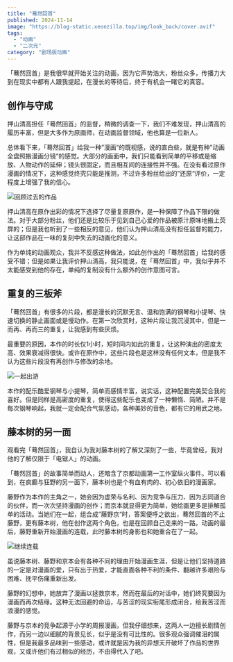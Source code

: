 ```yaml
---
title: "蓦然回首"
published: 2024-11-14
image: "https://blog-static.xeonzilla.top/img/look_back/cover.avif"
tags:
  - "动画"
  - "二次元"
category: "剧场版动画"
---
```


「蓦然回首」是我很早就开始关注的动画，因为它声势浩大，粉丝众多，传播力大到在现实中都有人跟我提起，在漫长的等待后，终于有机会一睹它的真容。

## 创作与守成
押山清高担任「蓦然回首」的监督，稍微的调查一下，我们不难发现，押山清高的履历丰富，但是大多作为原画师，在动画监督领域，他也算是一位新人。

总体看下来，「蓦然回首」给我一种”漫画“的既视感，说的直白些，就是有种”动画全盘照搬漫画分镜“的感觉。大部分的画面中，我们只能看到简单的平移或是缩放、人物动作的延伸；镜头很固定，而且相互间的连接性并不强。在没有看过原作漫画的情况下，这种感觉终究只能是推测，不过许多粉丝给出的”还原“评价，一定程度上增强了我的信心。

<Image src="https://blog-static.xeonzilla.top/img/look_back/01.avif" alt="回顾过去的作品" format="avif" inferSize />

押山清高在原作出彩的情况下选择了尽量复原原作，是一种保障了作品下限的做法。对于大部分粉丝，他们还是比较乐于见到自己心爱的作品被原汁原味地搬上荧屏的；但是我也听到了一些相反的意见，他们认为押山清高没有担任监督的能力，让这部作品在一味的复刻中失去的动画化的意义。

作为单纯的动画观众，我并不反感这种做法，如此创作出的「蓦然回首」给我的感受不错；但是如果让我评价押山清高，我只能说，在「蓦然回首」中，我似乎并不太能感受到他的存在，单纯的复制没有什么额外的创作意图可言。

## 重复的三板斧
「蓦然回首」有很多的片段，都是漫长的沉默无言、温和饱满的钢琴和小提琴、快速切换的静止画面或是慢动作。在第一次欣赏时，这种片段让我沉浸其中，但是一而再、再而三的重复，让我感到有些厌烦。

最重要的原因，本作的时长仅1小时，短时间内如此的重复，让这种演出的密度太高、效果衰减得很快。或许在原作中，这些片段也是这样没有任何文本，但是我不认为这些片段没有再创作与修改的余地。

<Image src="https://blog-static.xeonzilla.top/img/look_back/02.avif" alt="一起出游" format="avif" inferSize />

本作的配乐酷爱钢琴与小提琴，简单而感情丰富，说实话，这种配置完美契合我的喜好。但是同样是高密度的重复，使得这些配乐也变成了一种懒惰、简陋。并不是每次钢琴响起，我就一定会配合气氛感动，各种美妙的音色，都有它的用武之地。

## 藤本树的另一面
观看完「蓦然回首」，我自认为我对藤本树的了解又深刻了一些，毕竟曾经，我对他的了解仅限于「电锯人」的动画。

「蓦然回首」的故事简单而动人，还暗含了京都动画第一工作室纵火事件。可以看到，在疯癫与狂野的另一面下，藤本树也是个有血有肉的、初心依旧的漫画家。

藤野作为本作的主角之一，她会因为虚荣与名利、因为竞争与压力、因为志同道合的伙伴，而一次次坚持漫画的创作；而京本就显得更为简单，她绘画更多是排解孤单的活动。当她们在一起，组合成”藤野京“时，答案便呼之欲出，蓦然回首的不止藤野，更有藤本树，他在创作这两个角色，也是在回顾自己走来的一路。动画的最后，藤野重新开始漫画的连载，此时藤本树的身影也和她重合在了一起。

<Image src="https://blog-static.xeonzilla.top/img/look_back/03.avif" alt="继续连载" format="avif" inferSize />

虽说藤本树、藤野和京本会有各种不同的理由开始漫画生涯，但是让他们坚持道路的一定是对漫画的爱，只有出于热爱，才能直面各种不利的条件、翻越许多艰险与困难、抚平伤痛重新出发。

藤野的幻想中，她放弃了漫画以拯救京本，然而在最后的对话中，她们终究要因为漫画而再次结缘。这种无法回避的命运，与苦涩的现实衔尾形成闭合，给我苦涩而浪漫的感觉。

藤野与京本的竞争起源于小学的周报漫画，但我仔细想来，这两人一边擅长剧情创作，而另一边以细腻的背景见长，似乎是没有可比性的。很多观众强调催泪的属性，但是我最多品味到一些感动，或许就是因为我的异想天开破坏了作品的世界观，又或许他们有过相似的经历，不由得代入了吧。

